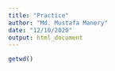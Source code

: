 ```yaml
---
title: "Practice"
author: "Md. Mustafa Manery"
date: "12/10/2020"
output: html_document
---
```


```r
getwd()
```

